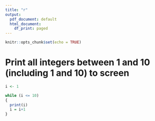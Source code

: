 ```yaml
---
title: "r"
output:
  pdf_document: default
  html_document:
    df_print: paged
---
```


```r
knitr::opts_chunk$set(echo = TRUE)
```


# Print all integers between 1 and 10 (including 1 and 10) to screen

```r
i <- 1

while (i <= 10) 
{
  print(i)
  i = i+1
}
```